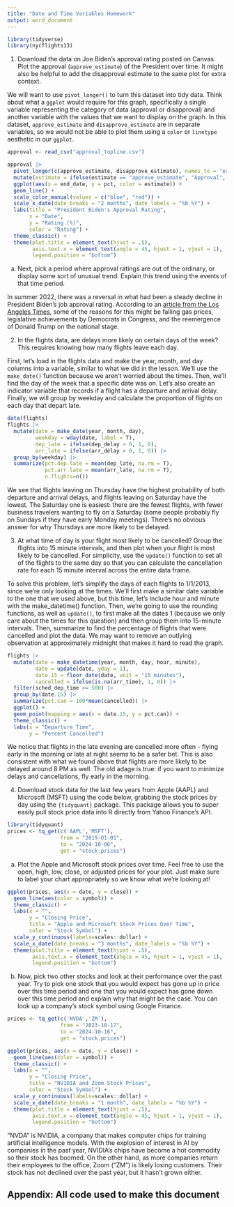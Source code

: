 ```yaml
---
title: "Date and Time Variables Homework"
output: word_document
---
```


```r
library(tidyverse)
library(nycflights13)
```

1. Download the data on Joe Biden’s approval rating posted on Canvas. Plot the approval (`approve_estimate`) of the President over time. It might also be helpful to add the disapproval estimate to the same plot for extra context.

We will want to use `pivot_longer()` to turn this dataset into tidy data. Think about what a `ggplot` would require for this graph, specifically a single variable representing the category of data (approval or disapproval) and another variable with the values that we want to display on the graph. In this dataset, `approve_estimate` and `disapprove_estimate` are in separate variables, so we would not be able to plot them using a `color` or `linetype` aesthetic in our `ggplot`.

```r
approval <- read_csv("approval_topline.csv")

approval |>
  pivot_longer(c(approve_estimate, disapprove_estimate), names_to = "estimate", values_to = "pct") |>
  mutate(estimate = ifelse(estimate == "approve_estimate", "Approval", "Disapproval")) |>
  ggplot(aes(x = end_date, y = pct, color = estimate)) +
  geom_line() +
  scale_color_manual(values = c("blue", "red")) +
  scale_x_date(date_breaks = "2 months", date_labels = "%b %Y") +
  labs(title = "President Biden's Approval Rating",
       x = "Date",
       y = "Rating (%)",
       color = "Rating") +
  theme_classic() +
  theme(plot.title = element_text(hjust = .5),
        axis.text.x = element_text(angle = 45, hjust = 1, vjust = 1),
        legend.position = "bottom")

```

a. Next, pick a period where approval ratings are out of the ordinary, or display some sort of unusual trend. Explain this trend using the events of that time period.

In summer 2022, there was a reversal in what had been a steady decline in President Biden's job approval rating. According to an [article from the Los Angeles Times](https://www.latimes.com/world-nation/story/2022-09-15/biden-approval-rises-sharply-ahead-of-midterms-new-poll-shows), some of the reasons for this might be falling gas prices, legislative achievements by Democrats in Congress, and the reemergence of Donald Trump on the national stage.

2. In the flights data, are delays more likely on certain days of the week? This requires knowing how many flights leave each day.

First, let’s load in the flights data and make the year, month, and day columns into a  variable, similar to what we did in the lesson. We’ll use the `make_date()` function because we aren’t worried about the times. Then, we’ll find the day of the week that a specific date was on. Let’s also create an indicator variable that records if a flight has a departure and arrival delay. Finally, we will group by weekday and calculate the proportion of flights on each day that depart late.

```r
data(flights)
flights |>
  mutate(date = make_date(year, month, day), 
         weekday = wday(date, label = T), 
         dep_late = ifelse(dep_delay > 0, 1, 0), 
         arr_late = ifelse(arr_delay > 0, 1, 0)) |>
  group_by(weekday) |>
  summarize(pct.dep.late = mean(dep_late, na.rm = T), 
            pct.arr.late = mean(arr_late, na.rm = T),
            n.flights=n())
```

We see that flights leaving on Thursday have the highest probability of both departure and arrival delays, and flights leaving on Saturday have the lowest. The Saturday one is easiest: there are the fewest flights, with fewer business travelers wanting to fly on a Saturday (some people probably fly on Sundays if they have early Monday meetings). There’s no obvious answer for why Thursdays are more likely to be delayed.

3. At what time of day is your flight most likely to be cancelled? Group the flights into 15 minute intervals, and then plot when your flight is most likely to be cancelled. For simplicity, use the `update()` function to set all of the flights to the same day so that you can calculate the cancellation rate for each 15 minute interval across the entire data frame.

To solve this problem, let’s simplify the days of each flights to 1/1/2013, since we’re only looking at the times. We’ll first make a similar date variable to the one that we used above, but this time, let’s include hour and minute with the make_datetime() function. Then, we’re going to use the rounding functions, as well as `update()`, to first make all the dates 1 (because we only care about the times for this question) and then group them into 15-minute intervals. Then, summarize to find the percentage of flights that were cancelled and plot the data. We may want to remove an outlying observation at approximately midnight that makes it hard to read the graph.

```r
flights |>
  mutate(date = make_datetime(year, month, day, hour, minute), 
         date = update(date, yday = 1),
         date.15 = floor_date(date, unit = "15 minutes"), 
         cancelled = ifelse(is.na(arr_time), 1, 0)) |>
  filter(sched_dep_time >= 500) |>
  group_by(date.15) |>
  summarize(pct.can = 100*mean(cancelled)) |>
  ggplot() + 
  geom_point(mapping = aes(x = date.15, y = pct.can)) + 
  theme_classic() + 
  labs(x = "Departure Time",
       y = "Percent Cancelled")
```

We notice that flights in the late evening are cancelled more often - flying early in the morning or late at night seems to be a safer bet. This is also consistent with what we found above that flights are more likely to be delayed around 8 PM as well. The old adage is true: if you want to minimize delays and cancellations, fly early in the morning.

4. Download stock data for the last few years from Apple (AAPL) and Microsoft (MSFT) using the code below, grabbing the stock prices by day using the `{tidyquant}` package. This package allows you to super easily pull stock price data into R directly from Yahoo Finance’s API.

```r
library(tidyquant)
prices <- tq_get(c('AAPL','MSFT'),
                 from = "2019-01-01",
                 to = "2024-10-06",
                 get = "stock.prices")
```

a. Plot the Apple and Microsoft stock prices over time. Feel free to use the open, high, low, close, or adjusted prices for your plot. Just make sure to label your chart appropriately so we know what we’re looking at!

```r
ggplot(prices, aes(x = date, y = close)) + 
  geom_line(aes(color = symbol)) + 
  theme_classic() + 
  labs(x = "", 
       y = "Closing Price",
       title = "Apple and Microsoft Stock Prices Over Time",
       color = "Stock Symbol") +
  scale_y_continuous(labels=scales::dollar) +
  scale_x_date(date_breaks = "3 months", date_labels = "%b %Y") +
  theme(plot.title = element_text(hjust = .5),
        axis.text.x = element_text(angle = 45, hjust = 1, vjust = 1),
        legend.position = "bottom")
```

b. Now, pick two other stocks and look at their performance over the past year. Try to pick one stock that you would expect has gone up in price over this time period and one that you would expect has gone down over this time period and explain why that might be the case. You can look up a company’s stock symbol using Google Finance.

```r
prices <- tq_get(c('NVDA','ZM'),
                 from = "2023-10-17",
                 to = "2024-10-16",
                 get = "stock.prices")

ggplot(prices, aes(x = date, y = close)) + 
  geom_line(aes(color = symbol)) + 
  theme_classic() + 
  labs(x = "", 
       y = "Closing Price",
       title = "NVIDIA and Zoom Stock Prices",
       color = "Stock Symbol") +
  scale_y_continuous(labels=scales::dollar) +
  scale_x_date(date_breaks = "1 month", date_labels = "%b %Y") +
  theme(plot.title = element_text(hjust = .5),
        axis.text.x = element_text(angle = 45, hjust = 1, vjust = 1),
        legend.position = "bottom")
```

"NVDA" is NVIDIA, a company that makes computer chips for training artificial intelligence models. With the explosion of interest in AI by companies in the past year, NVIDIA's chips have become a hot commodity so their stock has boomed. On the other hand, as more companies return their employees to the office, Zoom ("ZM") is likely losing customers. Their stock has not declined over the past year, but it hasn't grown either.

## Appendix: All code used to make this document 

```r
```